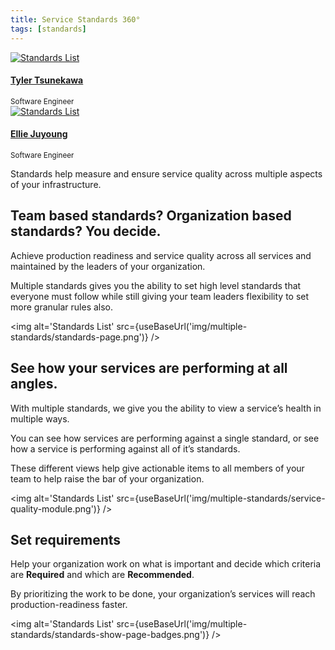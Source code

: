 ```yaml
---
title: Service Standards 360°
tags: [standards]
---
```



<div class="avatar margin-vert--md minus-margin-top">
  <div class="avatar margin-vert--md margin-right">
    <a class="avatar__photo-link avatar__photo" href="https://github.com/ttsunekawa" target="_blank" rel="noreferrer noopener">
      <img
        alt='Standards List'
        src={useBaseUrl('https://assets-global.website-files.com/5fd1d1ab54430e3590726397/5fd1d1ab54430e379c7264e2_tyler-headshot.png')}
      />
    </a>
    <div class="avatar__intro">
      <h4 class="avatar__name">
        <a href="https://github.com/ttsunekawa" target="_blank" rel="noreferrer noopener">Tyler Tsunekawa</a>
      </h4><small class="avatar__subtitle">Software Engineer</small>
    </div>
  </div>
  <div class="avatar margin-vert--md">
    <a class="avatar__photo-link avatar__photo" href="https://github.com/elliejy" target="_blank" rel="noreferrer noopener">
      <img
        alt='Standards List'
        src={useBaseUrl('https://assets-global.website-files.com/5fd1d1ab54430e3590726397/5fd1d1ab54430eecea7264e1_ellie-headshot.svg')}
      />
    </a>
    <div class="avatar__intro">
      <h4 class="avatar__name">
        <a href="https://github.com/elliejy" target="_blank" rel="noreferrer noopener">Ellie Juyoung</a>
      </h4><small class="avatar__subtitle">Software Engineer</small>
    </div>
  </div>
</div>

Standards help measure and ensure service quality across multiple aspects of your infrastructure.

<!--truncate-->

## Team based standards? Organization based standards? You decide.

Achieve production readiness and service quality across all services and maintained by the leaders of your organization.

Multiple standards gives you the ability to set high level standards that everyone must follow while still giving your team leaders flexibility to set more granular rules also.

<img
  alt='Standards List'
  src={useBaseUrl('img/multiple-standards/standards-page.png')}
/>

## See how your services are performing at all angles.

With multiple standards, we give you the ability to view a service’s health in multiple ways.

You can see how services are performing against a single standard, or see how a service is performing against all of it’s standards.

These different views help give actionable items to all members of your team to help raise the bar of your organization.

<img
  alt='Standards List'
  src={useBaseUrl('img/multiple-standards/service-quality-module.png')}
/>

## Set requirements

Help your organization work on what is important and decide which criteria are **Required** and which are **Recommended**.

By prioritizing the work to be done, your organization’s services will reach production-readiness faster.

<img
  alt='Standards List'
  src={useBaseUrl('img/multiple-standards/standards-show-page-badges.png')}
/>